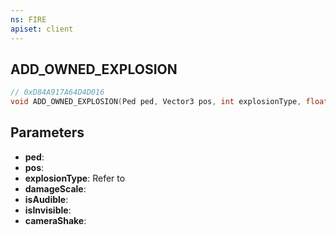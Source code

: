 ```yaml
---
ns: FIRE
apiset: client
---
```

## ADD_OWNED_EXPLOSION

```c
// 0xD84A917A64D4D016
void ADD_OWNED_EXPLOSION(Ped ped, Vector3 pos, int explosionType, float damageScale, BOOL isAudible, BOOL isInvisible, float cameraShake);
```

## Parameters
* **ped**:
* **pos**:
* **explosionType**: Refer to <EmbeddedEnum name="eExplosionTag" />
* **damageScale**:
* **isAudible**:
* **isInvisible**:
* **cameraShake**: